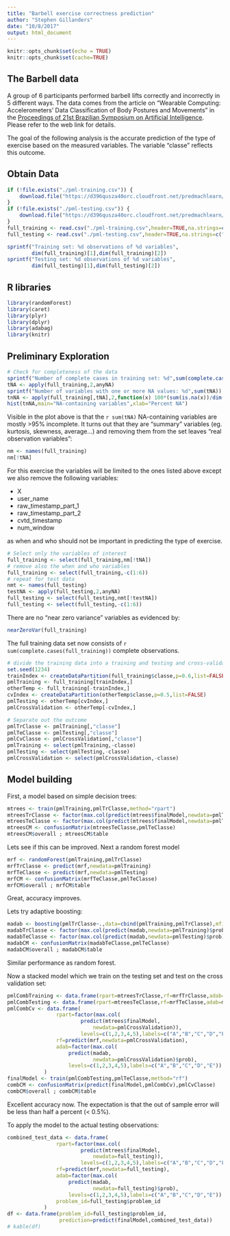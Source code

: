 ```yaml
---
title: "Barbell exercise correctness prediction"
author: "Stephen Gillanders"
date: "10/8/2017"
output: html_document
---
```


```r
knitr::opts_chunk$set(echo = TRUE)
knitr::opts_chunk$set(cache=TRUE)
```

## The Barbell data 

A group of 6 participants performed barbell lifts correctly and incorrectly in 5 different ways. The data comes from the article on "Wearable Computing: Accelerometers' Data Classification of Body Postures and Movements" in the [Proceedings of 21st Brazilian Symposium on Artificial Intelligence](http://web.archive.org/web/20161224072740/http:/groupware.les.inf.puc-rio.br/har). Please refer to the web link for details.

The goal of the following analysis is the accurate prediction of the type of exercise based on the measured variables. The variable "classe" reflects this outcome.

## Obtain Data
```r
if (!file.exists("./pml-training.csv")) {
    download.file("https://d396qusza40orc.cloudfront.net/predmachlearn/pml-training.csv","./pml-training.csv")
}
if (!file.exists("./pml-testing.csv")) {
    download.file("https://d396qusza40orc.cloudfront.net/predmachlearn/pml-testing.csv","./pml-testing.csv")
}
full_training <- read.csv("./pml-training.csv",header=TRUE,na.strings=c("NA","#DIV/0!"))
full_testing <- read.csv("./pml-testing.csv",header=TRUE,na.strings=c("NA","#DIV/0!"))
```
```r
sprintf("Training set: %d observations of %d variables",
        dim(full_training)[1],dim(full_training)[2])
sprintf("Testing set: %d observations of %d variables",
        dim(full_testing)[1],dim(full_testing)[2])
```
## R libraries

```r
library(randomForest)
library(caret)
library(plyr)
library(dplyr)
library(adabag)
library(knitr)
```
## Preliminary Exploration
```r
# Check for completeness of the data
sprintf("Number of complete cases in training set: %d",sum(complete.cases(full_training)))
tNA <- apply(full_training,2,anyNA)
sprintf("Number of variables with one or more NA values: %d",sum(tNA))
tnNA <- apply(full_training[,tNA],2,function(x) 100*(sum(is.na(x))/dim(full_training)[1]))
hist(tnNA,main="NA-containing variables",xlab="Percent NA")
```
Visible in the plot above is that the `r sum(tNA)` NA-containing variables are mostly >95% incomplete. It turns out that they are "summary" variables (eg. kurtosis, skewness, average...) and removing them from the set leaves "real observation variables":
```r
nm <- names(full_training)
nm[!tNA]
```
For this exercise the variables will be limited to the ones listed above except we also  remove the following variables:

* X
* user_name
* raw_timestamp_part_1
* raw_timestamp_part_2
* cvtd_timestamp
* num_window

as when and who should not be important in predicting the type of exercise.

```r
# Select only the variables of interest
full_training <- select(full_training,nm[!tNA])
# remove also the when and who variables
full_training <- select(full_training,-c(1:6))
# repeat for test data
nmt <- names(full_testing)
testNA <- apply(full_testing,2,anyNA)
full_testing <- select(full_testing,nmt[!testNA])
full_testing <- select(full_testing,-c(1:6))
```

There are no "near zero variance" variables as evidenced by:
```r
nearZeroVar(full_training)
```
The full training data set now consists of `r sum(complete.cases(full_training))` complete observations.

```r
# divide the training data into a training and testing and cross-validation set.
set.seed(1234)
trainIndex <- createDataPartition(full_training$classe,p=0.6,list=FALSE)
pmlTraining <- full_training[trainIndex,]
otherTemp <- full_training[-trainIndex,]
cvIndex <- createDataPartition(otherTemp$classe,p=0.5,list=FALSE)
pmlTesting <- otherTemp[cvIndex,]
pmlCrossValidation <- otherTemp[-cvIndex,]
```

```r
# Separate out the outcome
pmlTrClasse <- pmlTraining[,"classe"]
pmlTeClasse <- pmlTesting[,"classe"]
pmlCvClasse <- pmlCrossValidation[,"classe"]
pmlTraining <- select(pmlTraining,-classe)
pmlTesting <- select(pmlTesting,-classe)
pmlCrossValidation <- select(pmlCrossValidation,-classe)
```
## Model building

First, a model based on simple decision trees:

```r
mtrees <- train(pmlTraining,pmlTrClasse,method="rpart")
mtreesTrClasse <- factor(max.col(predict(mtrees$finalModel,newdata=pmlTraining)),levels=c(1,2,3,4,5),labels=c("A","B","C","D","E"))
mtreesTeClasse <- factor(max.col(predict(mtrees$finalModel,newdata=pmlTesting)),levels=c(1,2,3,4,5),labels=c("A","B","C","D","E"))
mtreesCM <- confusionMatrix(mtreesTeClasse,pmlTeClasse)
mtreesCM$overall ; mtreesCM$table
```

Lets see if this can be improved. Next a random forest model

```r
mrf <- randomForest(pmlTraining,pmlTrClasse)
mrfTrClasse <- predict(mrf,newdata=pmlTraining)
mrfTeClasse <- predict(mrf,newdata=pmlTesting)
mrfCM <- confusionMatrix(mrfTeClasse,pmlTeClasse)
mrfCM$overall ; mrfCM$table
```
Great, accuracy improves.

Lets try adaptive boosting:

```r
madab <- boosting(pmlTrClasse~.,data=cbind(pmlTraining,pmlTrClasse),mfinal=100)
madabTrClasse <- factor(max.col(predict(madab,newdata=pmlTraining)$prob),levels=c(1,2,3,4,5),labels=c("A","B","C","D","E"))
madabTeClasse <- factor(max.col(predict(madab,newdata=pmlTesting)$prob),levels=c(1,2,3,4,5),labels=c("A","B","C","D","E"))
madabCM <- confusionMatrix(madabTeClasse,pmlTeClasse)
madabCM$overall ; madabCM$table
```

Similar performance as random forest.

Now a stacked model which we train on the testing set and test on the cross validation set:
```r
pmlCombTraining <- data.frame(rpart=mtreesTrClasse,rf=mrfTrClasse,adab=madabTrClasse)
pmlCombTesting <- data.frame(rpart=mtreesTeClasse,rf=mrfTeClasse,adab=madabTeClasse)
pmlCombCv <- data.frame(
                rpart=factor(max.col(
                        predict(mtrees$finalModel,
                            newdata=pmlCrossValidation)),
                        levels=c(1,2,3,4,5),labels=c("A","B","C","D","E")),
                rf=predict(mrf,newdata=pmlCrossValidation),
                adab=factor(max.col(
                    predict(madab,
                            newdata=pmlCrossValidation)$prob),
                    levels=c(1,2,3,4,5),labels=c("A","B","C","D","E"))
            )
finalModel <- train(pmlCombTesting,pmlTeClasse,method="rf")
combCM <- confusionMatrix(predict(finalModel,pmlCombCv),pmlCvClasse)
combCM$overall ; combCM$table
```
Excellent accuracy now. The expectation is that the out of sample error will be less than half a percent (< 0.5%).

To  apply the model to the actual testing observations:
```r
combined_test_data <- data.frame(
                rpart=factor(max.col(
                        predict(mtrees$finalModel,
                            newdata=full_testing)),
                        levels=c(1,2,3,4,5),labels=c("A","B","C","D","E")),
                rf=predict(mrf,newdata=full_testing),
                adab=factor(max.col(
                    predict(madab,
                            newdata=full_testing)$prob),
                    levels=c(1,2,3,4,5),labels=c("A","B","C","D","E")),
                problem_id=full_testing$problem_id
            )
df <- data.frame(problem_id=full_testing$problem_id,
                 prediction=predict(finalModel,combined_test_data))
# kable(df)
```

